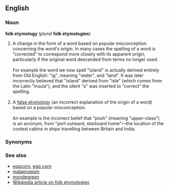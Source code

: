==English==
===Noun===
'''folk etymology''' (''plural'' '''folk etymologies''')

#A change in the form of a word based on popular misconception concerning the word's origin. In many cases the spelling of a word is "corrected" to correspond more closely with its apparent origin, particularly if the original word descended from terms no longer used.<br><br> For example the word we now spell "island" is actually derived entirely from Old English: "ig", meaning "water", and "land". It was later incorrectly believed that "island" derived from "isle" (which comes from the Latin "insula"), and the silent "s" was inserted to "correct" the spelling.<br><br>
#A [[false etymology]] (an incorrect explanation of the origin of a word) based on a popular misconception.<br><br>An example is the incorrect belief that "posh" (meaning "upper-class") is an acronym, from "port outward, starboard home"&mdash;the location of the coolest cabins in ships travelling between Britain and India.

===Synonyms===

===See also===
*[[eggcorn]], [[egg corn]]
*[[malapropism]]
*[[mondegreen]]
*[[w:Folk etymology|Wikipedia article on folk etymologies]]